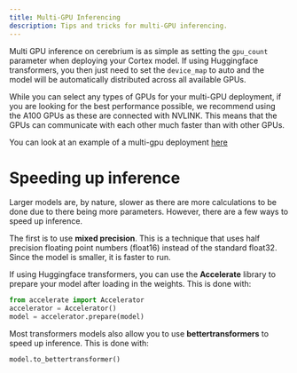 ```yaml
---
title: Multi-GPU Inferencing
description: Tips and tricks for multi-GPU inferencing.
---
```


Multi GPU inference on cerebrium is as simple as setting the `gpu_count` parameter when deploying your Cortex model. If using Huggingface transformers, you
then just need to set the `device_map` to auto and the model will be automatically distributed across all available GPUs.

While you can select any types of GPUs for your multi-GPU deployment, if you are looking for the best performance possible, we recommend using the A100 GPUs as these are connected with NVLINK. This means that the GPUs can communicate with each other much faster than with other GPUs.

You can look at an example of a multi-gpu deployment [here](https://github.com/CerebriumAI/examples/tree/master/6-multi-gpu-inference)

# Speeding up inference

Larger models are, by nature, slower as there are more calculations to be done due to there being more parameters. However, there are a few ways to speed up inference.

The first is to use **mixed precision**. This is a technique that uses half precision floating point numbers (float16) instead of the standard float32. Since the model is smaller, it is faster to run.

If using Huggingface transformers, you can use the **Accelerate** library to prepare your model after loading in the weights. This is done with:

```python
from accelerate import Accelerator
accelerator = Accelerator()
model = accelerator.prepare(model)
```

Most transformers models also allow you to use **bettertransformers** to speed up inference. This is done with:

```python
model.to_bettertransformer()
```